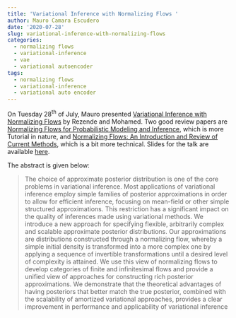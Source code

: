 ```yaml
---
title: 'Variational Inference with Normalizing Flows '
author: Mauro Camara Escudero
date: '2020-07-28'
slug: variational-inference-with-normalizing-flows
categories:
  - normalizing flows
  - variational-inference
  - vae
  - variational autoencoder
tags:
  - normalizing flows
  - variational-inference
  - variational auto encoder
---
```


On Tuesday $28^{\text{th}}$ of July, Mauro presented [Variational Inference with Normalizing Flows](https://arxiv.org/pdf/1505.05770.pdf) by Rezende and Mohamed. Two good review papers are [Normalizing Flows for Probabilistic Modeling and Inference](https://arxiv.org/pdf/1912.02762.pdf), which is more Tutorial in nature, and [Normalizing Flows: An Introduction and Review of Current Methods](https://arxiv.org/pdf/1908.09257.pdf), which is a bit more technical. Slides for the talk are available [here](https://neuralnetworksbristol.netlify.com/Normalizing_Flows_Mauro.pdf).

The abstract is given below:

> The choice of approximate posterior distribution
is one of the core problems in variational inference. Most applications of variational inference
employ simple families of posterior approximations in order to allow for efficient inference, focusing on mean-field or other simple structured
approximations. This restriction has a significant impact on the quality of inferences made
using variational methods. We introduce a new
approach for specifying flexible, arbitrarily complex and scalable approximate posterior distributions. Our approximations are distributions constructed through a normalizing flow, whereby a
simple initial density is transformed into a more
complex one by applying a sequence of invertible
transformations until a desired level of complexity is attained. We use this view of normalizing
flows to develop categories of finite and infinitesimal flows and provide a unified view of approaches for constructing rich posterior approximations. We demonstrate that the theoretical advantages of having posteriors that better match
the true posterior, combined with the scalability
of amortized variational approaches, provides a
clear improvement in performance and applicability of variational inference